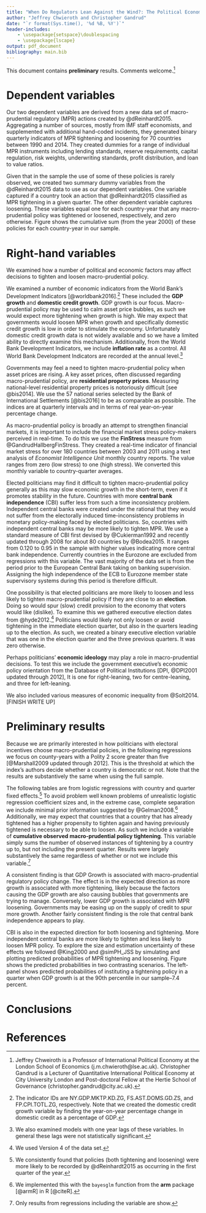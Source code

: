 ```yaml
---
title: "When Do Regulators Lean Against the Wind?: The Political Economy of Implementing Macro-prudential Regulatory Tools: Preliminary results"
author: "Jeffrey Chwieroth and Christopher Gandrud"
date: "`r format(Sys.time(), '%d %B, %Y')`"
header-includes:
    - \usepackage{setspace}\doublespacing
    - \usepackage{lscape}
output: pdf_document
bibliography: main.bib
---
```


This document contains **preliminary** results. Comments welcome.[^authors]

\begin{abstract}
In the aftermath of the global financial crisis, macro-prudential regulatory (MPR) tools, which aim to limit the build-up of systemic risk and the macroeconomic costs of financial instability, have gained widespread attention. An important element of MPR tools involves implementing new counter-cyclical regulatory measures to dampen credit cycles. Yet the political dynamics of MPR tools are complicated in that their implementation involves moving against market and public sentiment during boom periods as well as affecting who can obtain access to financing and who cannot. In this sense, the use of MPR tools can be highly and conspicuously distributional, thus potentially constraining their use and effectiveness. In many cases, the allocation of MPR responsibilities to hitherto independent central banks creates additional concerns about the nature of their accountability relationship with the rest of the political process and the public at large. To shed light on these critical issues, we provide the first cross-national statistical political economy analysis of MPR implementation. Our analysis assesses the relative importance of political credit cycles, institutional demands, and societal demands for credit tightening and easing. \textbf{Preliminary results} from democracies indicate that independent central banks are important for overcoming the political credit cycles that would hamper effective MPR tightening. Conversely, [GET]
\end{abstract}

\clearpage

# Dependent variables

Our two dependent variables are derived from a new data set of macro-prudential regulatory (MPR) actions created by @dReinhardt2015. Aggregating a number of sources, mostly from IMF staff economists, and supplemented with additional hand-coded incidents, they generated binary quarterly indicators of MPR tightening and loosening for 70 countries between 1990 and 2014. They created dummies for a range of individual MPR instruments including lending standards, reserve requirements, capital regulation, risk weights, underwriting standards, profit distribution, and loan to value ratios.

Given that in the sample the use of some of these policies is rarely observed, we created two summary dummy variables from the @dReinhardt2015 data to use as our dependent variables. One variable captured if a country took an action that @dReinhardt2015 classified as MPR tightening in a given quarter. The other dependent variable captures loosening. These variables equal one for each country-year that any macro-prudential policy was tightened or loosened, respectively, and zero otherwise. Figure \ref{describe_cumsum} shows the cumulative sum (from the year 2000) of these policies for each country-year in our sample.

\begin{landscape}
\begin{figure}
    \caption{Cumulative Decisions to Loosen and Tighten Macro-prudential Regulatory Policy (from 2000)}
    \label{describe_cumsum}
    \begin{center}
        \includegraphics{figures/cumsum_mpr.pdf}
    \end{center}

\end{figure}
\end{landscape}

# Right-hand variables

We examined how a number of political and economic factors may affect decisions to tighten and loosen macro-prudential policy.

We examined a number of economic indicators from the World Bank's Development Indicators [@worldbank2016].[^wdi] These included the **GDP growth** and **domestic credit growth**. GDP growth is our focus. Macro-prudential policy may be used to calm asset price bubbles, as such we would expect more tightening when growth is high. We may expect that governments would loosen MPR when growth and specifically domestic credit growth is low in order to stimulate the economy. Unfortunately domestic credit growth data is not widely available and so we have a limited ability to directly examine this mechanism. Additionally, from the World Bank Development Indicators, we include **inflation rate** as a control. All World Bank Development Indicators are recorded at the annual level.[^wdilags]

Governments may feel a need to tighten macro-prudential policy when asset prices are rising. A key asset prices, often discussed regarding macro-prudential policy, are **residential property prices**. Measuring national-level residential property prices is notoriously difficult [see @bis2014]. We use the 57 national series selected by the Bank of International Settlements [@bis2016] to be as comparable as possible. The indices are at quarterly intervals and in terms of real year-on-year percentage change.

As macro-prudential policy is broadly an attempt to strengthen financial markets, it is important to include the financial market stress policy-makers perceived in real-time. To do this we use the **FinStress** measure from @GandrudHallbergFinStress. They created a real-time indicator of financial market stress for over 180 countries between 2003 and 2011 using a text analysis of *Economist Intelligence Unit* monthly country reports. The value ranges from zero (low stress) to one (high stress). We converted this monthly variable to country-quarter averages.

Elected politicians may find it difficult to tighten macro-prudential policy generally as this may slow economic growth in the short-term, even if it promotes stability in the future. Countries with more **central bank independence** (CBI) suffer less from such a time inconsistency problem. Independent central banks were created under the rational that they would not suffer from the electorally induced time-inconsistency problems in monetary policy-making faced by elected politicians. So, countries with independent central banks may be more likely to tighten MPR. We use a standard measure of CBI first devised by @Cukierman1992 and recently updated through 2008 for about 80 countries by @Bodea2015. It ranges from 0.120 to 0.95 in the sample with higher values indicating more central bank independence. Currently countries in the Eurozone are excluded from regressions with this variable. The vast majority of the data set is from the period prior to the European Central Bank taking on banking supervision. Assigning the high independence of the ECB to Eurozone member state supervisory systems during this period is therefore difficult.

One possibility is that elected politicians are more likely to loosen and less likely to tighten macro-prudential policy if they are close to an **election**. Doing so would spur (slow) credit provision to the economy that voters would like (dislike). To examine this we gathered executive election dates from @hyde2012.[^hyde4] Politicians would likely not only loosen or avoid tightening in the immediate election quarter, but also in the quarters leading up to the election. As such, we created a binary executive election variable that was one in the election quarter and the three previous quarters. It was zero otherwise.

Perhaps politicians' **economic ideology** may play a role in macro-prudential decisions. To test this we include the government executive's economic policy orientation from the Database of Political Institutions [DPI, @DPI2001 updated through 2012], It is one for right-leaning, two for centre-leaning, and three for left-leaning.

We also included various measures of economic inequality from @Solt2014. [FINISH WRITE UP]

# Preliminary results

Because we are primarily interested in how politicians with electoral incentives choose macro-prudential policies, in the following regressions we focus on county-years with a Polity 2 score greater than five [@Marshall2009 updated through 2012]. This is the threshold at which the index's authors decide whether a country is democratic or not. Note that the results are substantively the same when using the full sample.

The following tables are from logistic regressions with country and quarter fixed effects.[^qtfe] To avoid problem well known problems of unrealistic logistic regression coefficient sizes and, in the extreme case, complete separation we include minimal prior information suggested by @Gelman2008.[^bayesglm] Additionally, we may expect that countries that a country that has already tightened has a higher propensity to tighten again and having previously tightened is necessary to be able to loosen. As such we include a variable of **cumulative observed macro-prudential policy tightening**. This variable simply sums the number of observed instances of tightening by a country up to, but not including the present quarter. Results were largely substantively the same regardless of whether or not we include this variable.[^cuminclude]

A consistent finding is that GDP Growth is associated with macro-prudential regulatory policy change. The effect is in the expected direction as more growth is associated with more tightening, likely because the factors causing the GDP growth are also causing bubbles that governments are trying to manage. Conversely, lower GDP growth is associated with MPR loosening. Governments may be easing up on the supply of credit to spur more growth. Another fairly consistent finding is the role that central bank independence appears to play.

CBI is also in the expected direction for both loosening and tightening. More independent central banks are more likely to tighten and less likely to loosen MPR policy. To explore the size and estimation uncertainty of these effects we followed @King2000 and @simPH_JSS by simulating and plotting predicted probabilities of MPR tightening and loosening. Figure \ref{predict_cbi} shows the predicted probabilities in two contrasting scenarios. The left-panel shows predicted probabilities of instituting a tightening policy in a quarter when GDP growth is at the 90th percentile in our sample--7.4 percent.

\begin{figure}
    \caption{Predicted Probability of Macro-prudential Regulatory Policy Tightening and Loosening at Various Fitted Values of Central Bank Independence}
    \label{predict_cbi}
    \begin{center}
        \includegraphics{figures/cbi_predictions.pdf}
    \end{center}
    {\scriptsize{
    The figures show the median and highest probability density intervals (50\%, 90\%, and 95\%) of 1000 simulations. \\
    The figures were created using estimates from the fourth models show in Tables \ref{tighten_table} and \ref{loosen_table}. In the left-panel GDP growth was fitted at the democratic sample's 90th percentile--7.4 percent. In the right-panel GDP growth was fitted at the 10th percentile---0.85 percent. Inflation and the cumulative number of previous tightening moves were fitted at the sample mean.  
    }}
\end{figure}


\begin{figure}
    \caption{Predicted Probability of Macro-prudential Regulatory Policy Tightening Various Fitted Values of Housing Price change and GDP Growth}
    \label{predict_cbi}
    \begin{center}
        \includegraphics{figures/bis_gdp_predictions.pdf}
    \end{center}
    {\scriptsize{
    The figures show the median and highest probability density intervals (50\%, 90\%, and 95\%) of 1000 simulations. \\
    The figure was created using estimates from the fourth models show in Tables \ref{tighten_table} and \ref{loosen_table}. In the left-panel GDP growth was fitted at the democratic sample's 90th percentile--7.4 percent. In the right-panel GDP growth was fitted at the 10th percentile---0.85 percent. Inflation and the cumulative number of previous tightening moves were fitted at the sample mean.  
    }}
\end{figure}

\begin{table}
    \caption{Logistic Regression Estimates For Macro-prudential Policy \textbf{Tightening}}
    \label{tighten_table}
    \begin{center}
        \input{tables/tightening_results.tex}
    \end{center}
    {\scriptsize{All models include country and quarter fixed effects.}}
\end{table}

\begin{table}
    \caption{Logistic Regression Estimates For Macro-prudential Policy \textbf{Loosening}}
    \label{loosen_table}
    \begin{center}
        \input{tables/loosen_results.tex}
    \end{center}
    {\scriptsize{All models include country and quarter fixed effects.}}
\end{table}

# Conclusions


# References

[^authors]: Jeffrey Chweiroth is a Professor of International Political Economy at the London School of Economics (j.m.chwieroth@lse.ac.uk). Christopher Gandrud is a Lecturer of Quantitative International Political Economy at City University London and Post-doctoral Fellow at the Hertie School of Governance (christopher.gandrud@city.ac.uk).

[^hyde4]: We used Version 4 of the data set.

[^wdi]: The indicator IDs are NY.GDP.MKTP.KD.ZG, FS.AST.DOMS.GD.ZS, and FP.CPI.TOTL.ZG, respectively. Note that we created the domestic credit growth variable by finding the year-on-year percentage change in domestic credit as a percentage of GDP.

[^wdilags]: We also examined models with one year lags of these variables. In general these lags were not statistically significant.

[^cuminclude]: Only results from regressions including the variable are show.

[^qtfe]: We consistently found that policies (both tightening and loosening) were more likely to be recorded by @dReinhardt2015 as occurring in the first quarter of the year.

[^bayesglm]: We implemented this with the `bayesglm` function from the **arm** package [@armR] in R [@citeR].

[^elections_skept]: We are cautious about this finding at this point as it is somewhat model dependent (i.e. there is no statistically significant effect of elections in a model without other covariates).
